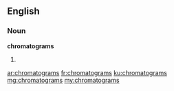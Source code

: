 ==English==

===Noun===
'''chromatograms'''

# {{plural of|chromatogram}}

[[ar:chromatograms]]
[[fr:chromatograms]]
[[ku:chromatograms]]
[[mg:chromatograms]]
[[my:chromatograms]]